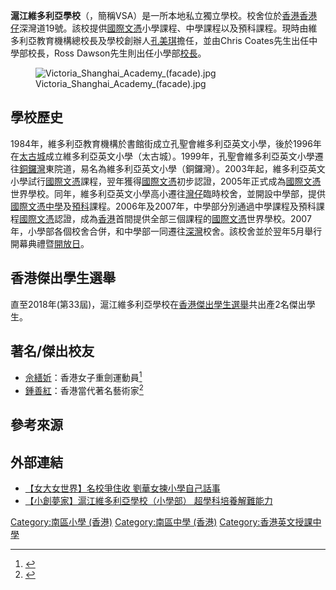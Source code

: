 {{Infobox School
| name = 滬江維多利亞學校
| other_name = Victoria Shanghai Academy
| image= [[File:Victoria_Shanghai_Academy_logo.png|200px]]
| motto=
| established = 1958年11月1日
| type = 私立中學，國際中學
| religion = 
| affiliation = 維多利亞教育機構
| district = [[南區_(香港)|南區]]
| grades = 
| house = 
| president = 
| principal = [[孔美琪|孔美琪]]校長
| address = [[香港|香港]][[香港仔|香港仔]][[深灣道|深灣道]]19號
| tel = 34021000
| fax = 34021099
| mail = enquiries@vsa.edu.hk
| website = http://www.vsa.edu.hk
}}

'''滬江維多利亞學校'''（{{lang-en|Victoria Shanghai Academy}}，簡稱VSA）是一所本地私立獨立學校。校舍位於[[香港|香港]][[香港仔|香港仔]]深灣道19號。該校提供[[國際文憑|國際文憑]]小學課程、中學課程以及預科課程。現時由維多利亞教育機構總校長及學校創辦人[[孔美琪|孔美琪]]擔任，並由Chris Coates先生出任中學部校長，Ross Dawson先生則出任小學部[[校長|校長]]。

[[File:Victoria_Shanghai_Academy_(facade).jpg|right]]

==學校歷史==
1984年，維多利亞教育機構於書館街成立孔聖會維多利亞英文小學，後於1996年在[[太古城|太古城]]成立維多利亞英文小學（太古城）。1999年，孔聖會維多利亞英文小學遷往[[銅鑼灣|銅鑼灣]]東院道，易名為維多利亞英文小學（銅鑼灣）。2003年起，維多利亞英文小學試行[[國際文憑|國際文憑]]課程，翌年獲得[[國際文憑|國際文憑]]初步認證，2005年正式成為[[國際文憑|國際文憑]]世界學校。同年，維多利亞英文小學高小遷往[[灣仔|灣仔]]臨時校舍，並開設中學部，提供[[國際文憑|國際文憑]][[中學|中學]]及[[預科|預科]]課程。2006年及2007年，中學部分別通過中學課程及預科課程[[國際文憑|國際文憑]]認證，成為[[香港|香港]]首間提供全部三個課程的[[國際文憑|國際文憑]]世界學校。2007年，小學部各個校舍合併，和中學部一同遷往[[深灣|深灣]]校舍。該校舍並於翌年5月舉行開幕典禮暨[[開放日|開放日]]。

==香港傑出學生選舉 ==
直至2018年(第33屆)，滬江維多利亞學校在[[香港傑出學生選舉|香港傑出學生選舉]]共出產2名傑出學生。

==著名/傑出校友==
*[[佘繕妡|佘繕妡]]：香港女子重劍運動員<ref>{{cite web |url=https://archive.ph/fuYsQ |title=VSA Fencing Star Represents Hong Kong in 2016 FIE Women's Epee World Cup |date=2016-11-01 |website= |publisher=滬江維多利亞學校 |access-date=2021-07-09 |quote=}}</ref>
*[[鍾善紅|鍾善紅]]：香港當代著名藝術家<ref>{{cite web |url=https://m.facebook.com/HWK.Art.Studio/photos/a.139204849462158/139204946128815/?type=3 |title=《第二屆兩岸四地中國青少年書畫大賽》三等獎 |date=2009 |website= |quote=}}</ref>

== 參考來源 ==
{{reflist}}

== 外部連結==
*[https://m.sina.com.hk/news/article/20181025/7/62/61/%E5%A5%B3%E5%A4%A7%E5%A5%B3%E4%B8%96%E7%95%8C-%E5%90%8D%E6%A0%A1%E7%88%AD%E4%BD%8F%E6%94%B6-%E5%8A%89%E8%8F%AF%E5%A5%B3%E6%8F%80%E5%B0%8F%E5%AD%B8%E8%87%AA%E5%B7%B1%E8%A9%B1%E4%BA%8B-9354955.html  【女大女世界】名校爭住收 劉華女揀小學自己話事] {{Wayback|url=https://m.sina.com.hk/news/article/20181025/7/62/61/%E5%A5%B3%E5%A4%A7%E5%A5%B3%E4%B8%96%E7%95%8C-%E5%90%8D%E6%A0%A1%E7%88%AD%E4%BD%8F%E6%94%B6-%E5%8A%89%E8%8F%AF%E5%A5%B3%E6%8F%80%E5%B0%8F%E5%AD%B8%E8%87%AA%E5%B7%B1%E8%A9%B1%E4%BA%8B-9354955.html |date=20181124055225 }}
*[https://www.sundaykiss.com/285718/%E5%90%8D%E6%A0%A1%E6%89%8B%E5%86%8A/%E5%B0%8F%E5%AD%B8%E6%A6%82%E8%A6%BD/%E6%BB%AC%E6%B1%9F%E7%B6%AD%E5%A4%9A%E5%88%A9%E4%BA%9E%E5%AD%B8%E6%A0%A1%E5%B0%8F%E5%AD%B8/  【小創夢家】滬江維多利亞學校（小學部） 超學科培養解難能力] {{Wayback|url=https://www.sundaykiss.com/285718/%E5%90%8D%E6%A0%A1%E6%89%8B%E5%86%8A/%E5%B0%8F%E5%AD%B8%E6%A6%82%E8%A6%BD/%E6%BB%AC%E6%B1%9F%E7%B6%AD%E5%A4%9A%E5%88%A9%E4%BA%9E%E5%AD%B8%E6%A0%A1%E5%B0%8F%E5%AD%B8/ |date=20190217142416 }}

[[Category:南區小學_(香港)|Category:南區小學 (香港)]]
[[Category:南區中學_(香港)|Category:南區中學 (香港)]]
[[Category:香港英文授課中學|Category:香港英文授課中學]]
